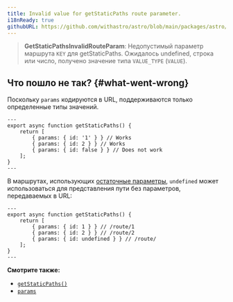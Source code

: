 ```yaml
---
title: Invalid value for getStaticPaths route parameter.
i18nReady: true
githubURL: https://github.com/withastro/astro/blob/main/packages/astro/src/core/errors/errors-data.ts
---
```


> **GetStaticPathsInvalidRouteParam**: Недопустимый параметр маршрута `KEY` для getStaticPaths. Ожидалось undefined, строка или число, получено значение типа `VALUE_TYPE` (`VALUE`).

## Что пошло не так? \{#what-went-wrong\}

Поскольку `params` кодируются в URL, поддерживаются только определенные типы значений.

```astro title="/route/[id].astro"
---
export async function getStaticPaths() {
	return [
		{ params: { id: '1' } } // Works
		{ params: { id: 2 } } // Works
		{ params: { id: false } } // Does not work
	];
}
---
```

В маршрутах, использующих [остаточные параметры](/ru/guides/routing/#rest-параметры), `undefined` может использоваться для представления пути без параметров, передаваемых в URL:

```astro title="/route/[...id].astro"
---
export async function getStaticPaths() {
	return [
		{ params: { id: 1 } } // /route/1
		{ params: { id: 2 } } // /route/2
		{ params: { id: undefined } } // /route/
	];
}
---
```

**Смотрите также:**

-  [`getStaticPaths()`](/ru/reference/api-reference/#getstaticpaths)
-  [`params`](/ru/reference/api-reference/#params)